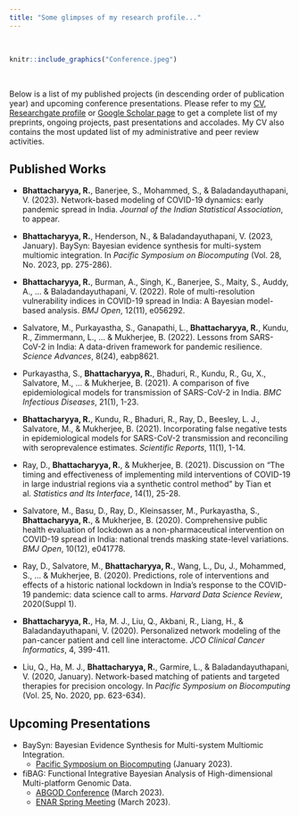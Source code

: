 ```yaml
---
title: "Some glimpses of my research profile..."
---
```


<br>

```r
knitr::include_graphics("Conference.jpeg")
```

<br>

Below is a list of my published projects (in descending order of publication year) and upcoming conference presentations. Please refer to my [CV](https://drive.google.com/file/d/1EaBT63r_Bf7c6FvuQL7TphOHW0GLYQit/view?usp=sharing), [Researchgate profile](https://www.researchgate.net/profile/Rupam-Bhattacharyya) or [Google Scholar page](https://scholar.google.com/citations?user=D5F2V4YAAAAJ&hl=en) to get a complete list of my preprints, ongoing projects, past presentations and accolades. My CV also contains the most updated list of my administrative and peer review activities.

## Published Works

- **Bhattacharyya, R.**, Banerjee, S., Mohammed, S., \& Baladandayuthapani, V. (2023). Network-based modeling of COVID-19 dynamics: early pandemic spread in India. *Journal of the Indian Statistical Association*, to appear.
    
- **Bhattacharyya, R.**, Henderson, N., \& Baladandayuthapani, V. (2023, January). BaySyn: Bayesian evidence synthesis for multi-system multiomic integration. In *Pacific Symposium on Biocomputing* (Vol. 28, No. 2023, pp. 275-286).

- **Bhattacharyya, R.**, Burman, A., Singh, K., Banerjee, S., Maity, S., Auddy, A., ... \& Baladandayuthapani, V. (2022). Role of multi-resolution vulnerability indices in COVID-19 spread in India: A Bayesian model-based analysis. *BMJ Open*, 12(11), e056292.

- Salvatore, M., Purkayastha, S., Ganapathi, L., **Bhattacharyya, R.**, Kundu, R., Zimmermann, L., ... \& Mukherjee, B. (2022). Lessons from SARS-CoV-2 in India: A data-driven framework for pandemic resilience. *Science Advances*, 8(24), eabp8621.

- Purkayastha, S., **Bhattacharyya, R.**, Bhaduri, R., Kundu, R., Gu, X., Salvatore, M., ... \& Mukherjee, B. (2021). A comparison of five epidemiological models for transmission of SARS-CoV-2 in India. *BMC Infectious Diseases*, 21(1), 1-23.

- **Bhattacharyya, R.**, Kundu, R., Bhaduri, R., Ray, D., Beesley, L. J., Salvatore, M., \& Mukherjee, B. (2021). Incorporating false negative tests in epidemiological models for SARS-CoV-2 transmission and reconciling with seroprevalence estimates. *Scientific Reports*, 11(1), 1-14.

- Ray, D., **Bhattacharyya, R.**, \& Mukherjee, B. (2021). Discussion on “The timing and effectiveness of implementing mild interventions of COVID-19 in large industrial regions via a synthetic control method” by Tian et al. *Statistics and Its Interface*, 14(1), 25-28.

- Salvatore, M., Basu, D., Ray, D., Kleinsasser, M., Purkayastha, S., **Bhattacharyya, R.**, \& Mukherjee, B. (2020). Comprehensive public health evaluation of lockdown as a non-pharmaceutical intervention on COVID-19 spread in India: national trends masking state-level variations. *BMJ Open*, 10(12), e041778.

- Ray, D., Salvatore, M., **Bhattacharyya, R.**, Wang, L., Du, J., Mohammed, S., ... \& Mukherjee, B. (2020). Predictions, role of interventions and effects of a historic national lockdown in India’s response to the COVID-19 pandemic: data science call to arms. *Harvard Data Science Review*, 2020(Suppl 1).

- **Bhattacharyya, R.**, Ha, M. J., Liu, Q., Akbani, R., Liang, H., \& Baladandayuthapani, V. (2020). Personalized network modeling of the pan-cancer patient and cell line interactome. *JCO Clinical Cancer Informatics*, 4, 399-411.

- Liu, Q., Ha, M. J., **Bhattacharyya, R.**, Garmire, L., \& Baladandayuthapani, V. (2020, January). Network-based matching of patients and targeted therapies for precision oncology. In *Pacific Symposium on Biocomputing* (Vol. 25, No. 2020, pp. 623-634).

## Upcoming Presentations

- BaySyn: Bayesian Evidence Synthesis for Multi-system Multiomic Integration.
  - [Pacific Symposium on Biocomputing](https://psb.stanford.edu/) (January 2023).

- fiBAG: Functional Integrative Bayesian Analysis of High-dimensional Multi-platform Genomic Data.
  - [ABGOD Conference](https://sites.google.com/view/abgod2023/home) (March 2023).
  - [ENAR Spring Meeting](https://www.enar.org/meetings/spring2023/) (March 2023).